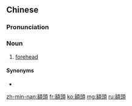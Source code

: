 {{also|额头}}
==Chinese==
{{zh-forms|s=额头}}

===Pronunciation===
{{zh-pron
|m=étóu,tl=y
|c=ngaak6 tau4
|md=ngiăh*ngiĕh-tàu
|mn=hia̍h-thâu
|cat=n
}}

===Noun===
{{zh-noun}}

# [[forehead]]

====Synonyms====
* {{zh-l|前額}}

[[zh-min-nan:額頭]]
[[fr:額頭]]
[[ko:額頭]]
[[mg:額頭]]
[[ru:額頭]]